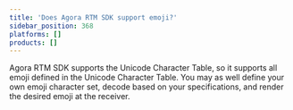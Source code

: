 ```yaml
---
title: 'Does Agora RTM SDK support emoji?'
sidebar_position: 368
platforms: []
products: []
---
```



Agora RTM SDK supports the Unicode Character Table, so it supports all emoji defined in the Unicode Character Table. You may as well define your own emoji character set, decode based on your specifications, and render the desired emoji at the receiver.
